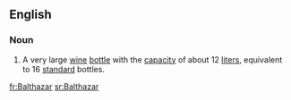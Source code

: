 ==English==
===Noun===
{{en-noun}}
# A very large [[wine]] [[bottle]] with the [[capacity]] of about 12 [[liter]]s, equivalent to 16 [[standard]] bottles.

[[fr:Balthazar]]
[[sr:Balthazar]]